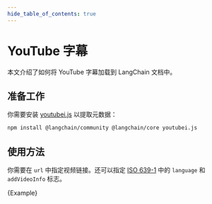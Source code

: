 ```yaml
---
hide_table_of_contents: true
---
```


# YouTube 字幕

本文介绍了如何将 YouTube 字幕加载到 LangChain 文档中。

## 准备工作

你需要安装 [youtubei.js](https://www.npmjs.com/package/youtubei.js) 以提取元数据：

```bash npm2yarn
npm install @langchain/community @langchain/core youtubei.js
```

## 使用方法

你需要在 `url` 中指定视频链接。还可以指定 [ISO 639-1](https://zh.wikipedia.org/wiki/ISO_639-1) 中的 `language` 和 `addVideoInfo` 标志。


<CodeBlock language="typescript">{Example}</CodeBlock>